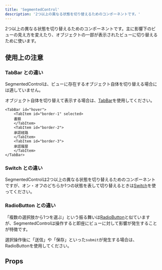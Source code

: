 ```yaml
---
title: 'SegmentedControl'
description: '2つ以上の異なる状態を切り替えるためのコンポーネントです。'
---
```


2つ以上の異なる状態を切り替えるためのコンポーネントです。主に影響下のビューの見え方を変えたり、オブジェクトの一部が表示されたビューに切り替えるために使います。


<ComponentStory name="SegmentedControl" />

## 使用上の注意

### TabBar との違い
SegmentedControlは、ビューに存在するオブジェクト自体を切り替える場合には適していません。

オブジェクト自体を切り替えて表示する場合は、[TabBar](/products/components/tab-bar/)を使用してください。

```tsx editable codeBlock
<TabBar id="hover">
    <TabItem id="border-1" selected>
    書類
    </TabItem>
    <TabItem id="border-2">
    承認経路
    </TabItem>
    <TabItem id="border-3">
    承認履歴
    </TabItem>
</TabBar>
```

### Switch との違い
SegmentedControlは2つ以上の異なる状態を切り替えるためのコンポーネントですが、オン・オフのどちらか1つの状態を表して切り替えるときは[Switch](/products/components/switch/)を使ってください。

### RadioButton との違い
「複数の選択肢から1つを選ぶ」という振る舞いは[RadioButton](/products/components/radio-button/)と似ていますが、SegmentedControlは操作すると即座にビューに対して影響が発生することが特徴です。

選択操作後に「送信」や「保存」といった`submit`が発生する場合は、RadioButtonを使用してください。

## Props

<ComponentPropsTable name="SegmentedControl" />


